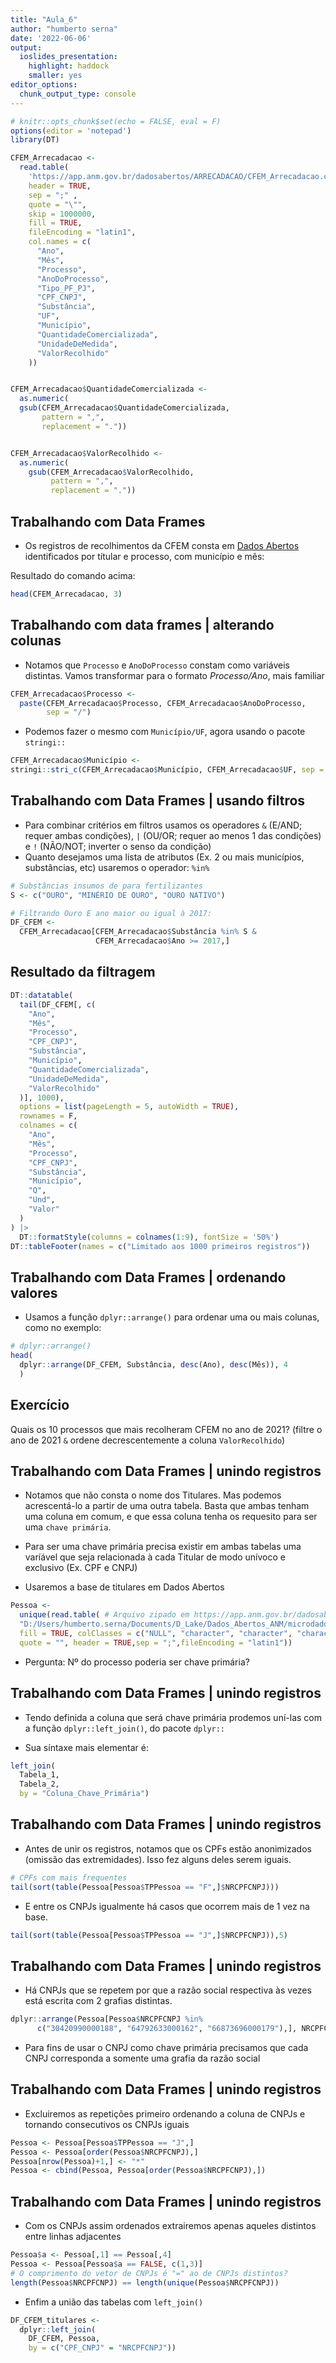 ---
title: "Aula_6"
author: "humberto serna"
date: '2022-06-06'
output: 
  ioslides_presentation: 
    highlight: haddock
    smaller: yes
editor_options: 
  chunk_output_type: console
---

```{r setup, include=FALSE}
# knitr::opts_chunk$set(echo = FALSE, eval = F)
options(editor = 'notepad')
library(DT)
```

```{r include=FALSE}
CFEM_Arrecadacao <-
  read.table(
    'https://app.anm.gov.br/dadosabertos/ARRECADACAO/CFEM_Arrecadacao.csv',    
    header = TRUE,
    sep = ";" ,
    quote = "\"",
    skip = 1000000,
    fill = TRUE,
    fileEncoding = "latin1",
    col.names = c(
      "Ano",
      "Mês",
      "Processo",
      "AnoDoProcesso",
      "Tipo_PF_PJ",
      "CPF_CNPJ",
      "Substância",
      "UF",
      "Município",
      "QuantidadeComercializada",
      "UnidadeDeMedida",
      "ValorRecolhido"
    ))


CFEM_Arrecadacao$QuantidadeComercializada <- 
  as.numeric(
  gsub(CFEM_Arrecadacao$QuantidadeComercializada, 
       pattern = ",", 
       replacement = "."))


CFEM_Arrecadacao$ValorRecolhido <- 
  as.numeric(
    gsub(CFEM_Arrecadacao$ValorRecolhido, 
         pattern = ",", 
         replacement = "."))

```


## Trabalhando com Data Frames

- Os registros de recolhimentos da CFEM consta em [Dados Abertos](https://dados.gov.br/) identificados por títular e processo, com município e mês:

 Resultado do comando acima: 
```{r echo=TRUE}
head(CFEM_Arrecadacao, 3)
```


## Trabalhando com data frames | alterando colunas


- Notamos que `Processo` e `AnoDoProcesso` constam como variáveis distintas. Vamos transformar para o formato *Processo/Ano*, mais familiar


```{r}
CFEM_Arrecadacao$Processo <- 
  paste(CFEM_Arrecadacao$Processo, CFEM_Arrecadacao$AnoDoProcesso, 
        sep = "/")
```

- Podemos fazer o mesmo com `Município/UF`, agora usando o pacote `stringi::`

```{r}
CFEM_Arrecadacao$Município <- 
stringi::stri_c(CFEM_Arrecadacao$Município, CFEM_Arrecadacao$UF, sep = "/")
```


## Trabalhando com Data Frames | usando filtros

- Para combinar critérios em filtros usamos os operadores `&` (E/AND; requer ambas condições), `|` (OU/OR; requer ao menos 1 das condições) e `!` (NÃO/NOT; inverter o senso da condição)
- Quanto desejamos uma lista de atributos (Ex. 2 ou mais municípios, substâncias, etc) usaremos o operador: `%in%`

```{r echo=TRUE}
# Substâncias insumos de para fertilizantes
S <- c("OURO", "MINÉRIO DE OURO", "OURO NATIVO")

# Filtrando Ouro E ano maior ou igual à 2017:
DF_CFEM <- 
  CFEM_Arrecadacao[CFEM_Arrecadacao$Substância %in% S &
                   CFEM_Arrecadacao$Ano >= 2017,]
```

## Resultado da filtragem

```{r echo=FALSE}
DT::datatable(
  tail(DF_CFEM[, c(
    "Ano",
    "Mês",
    "Processo",
    "CPF_CNPJ",
    "Substância",
    "Município",
    "QuantidadeComercializada",
    "UnidadeDeMedida",
    "ValorRecolhido"
  )], 1000),
  options = list(pageLength = 5, autoWidth = TRUE),
  rownames = F,
  colnames = c(
    "Ano",
    "Mês",
    "Processo",
    "CPF_CNPJ",
    "Substância",
    "Município",
    "Q",
    "Und",
    "Valor"
  )
) |>
  DT::formatStyle(columns = colnames(1:9), fontSize = '50%')
DT::tableFooter(names = c("Limitado aos 1000 primeiros registros"))

```


## Trabalhando com Data Frames | ordenando valores

- Usamos a função `dplyr::arrange()` para ordenar uma ou mais colunas, como no exemplo:

```{r}
# dplyr::arrange()
head(
  dplyr::arrange(DF_CFEM, Substância, desc(Ano), desc(Mês)), 4
  )
```


## Exercício

Quais os 10 processos que mais recolheram CFEM no ano de 2021?
(filtre o ano de 2021 `&` ordene decrescentemente a coluna `ValorRecolhido`)


## Trabalhando com Data Frames | unindo registros

- Notamos que não consta o nome dos Titulares. Mas podemos acrescentá-lo a partir de uma outra tabela. Basta que ambas tenham uma coluna em comum, e que essa coluna tenha os requesito para ser uma `chave primária`. 
- Para ser uma chave primária precisa existir em ambas tabelas uma varíável que seja relacionada à cada Titular de modo unívoco e exclusivo (Ex. CPF e CNPJ)

- Usaremos a base de titulares em Dados Abertos

```{r}
Pessoa <- 
  unique(read.table( # Arquivo zipado em https://app.anm.gov.br/dadosabertos/SCM/
  "D:/Users/humberto.serna/Documents/D_Lake/Dados_Abertos_ANM/microdados-scm/Pessoa.txt",
  fill = TRUE, colClasses = c("NULL", "character", "character", "character"),
  quote = "", header = TRUE,sep = ";",fileEncoding = "latin1"))
```

- Pergunta: Nº do processo poderia ser chave primária?


## Trabalhando com Data Frames | unindo registros

- Tendo definida a coluna que será chave primária prodemos uní-las com a função `dplyr::left_join()`, do pacote `dplyr::`

- Sua síntaxe mais elementar é:

```{r eval=FALSE}
left_join(
  Tabela_1,
  Tabela_2,
  by = "Coluna_Chave_Primária")
```


## Trabalhando com Data Frames | unindo registros  

- Antes de unir os registros, notamos que os CPFs estão anonimizados (omissão das extremidades). Isso fez alguns deles serem iguais.
```{r}
# CPFs com mais frequentes
tail(sort(table(Pessoa[Pessoa$TPPessoa == "F",]$NRCPFCNPJ)))
```

- E entre os CNPJs igualmente há casos que ocorrem mais de 1 vez na base.
```{r}
tail(sort(table(Pessoa[Pessoa$TPPessoa == "J",]$NRCPFCNPJ)),5)
```


## Trabalhando com Data Frames | unindo registros

- Há CNPJs que se repetem por que a razão social respectiva às vezes está escrita com 2 grafias distintas.

```{r}
dplyr::arrange(Pessoa[Pessoa$NRCPFCNPJ %in% 
      c("30420990000188", "64792633000162", "66873696000179"),], NRCPFCNPJ)
```

- Para fins de usar o CNPJ como chave primária precisamos que cada CNPJ corresponda a somente uma grafia da razão social

## Trabalhando com Data Frames | unindo registros

- Excluiremos as repetições primeiro ordenando a coluna de CNPJs e tornando consecutivos os CNPJs iguais
```{r}
Pessoa <- Pessoa[Pessoa$TPPessoa == "J",] 
Pessoa <- Pessoa[order(Pessoa$NRCPFCNPJ),]
Pessoa[nrow(Pessoa)+1,] <- "*"
Pessoa <- cbind(Pessoa, Pessoa[order(Pessoa$NRCPFCNPJ),])
```

## Trabalhando com Data Frames | unindo registros

- Com os CNPJs assim ordenados extrairemos apenas aqueles distintos entre linhas adjacentes
```{r}
Pessoa$a <- Pessoa[,1] == Pessoa[,4]
Pessoa <- Pessoa[Pessoa$a == FALSE, c(1,3)]
# O comprimento do vetor de CNPJs é "=" ao de CNPJs distintos?
length(Pessoa$NRCPFCNPJ) == length(unique(Pessoa$NRCPFCNPJ)) 
```

- Enfim a união das tabelas com `left_join()`
```{r}
DF_CFEM_titulares <-
  dplyr::left_join(
    DF_CFEM, Pessoa, 
    by = c("CPF_CNPJ" = "NRCPFCNPJ"))
```
